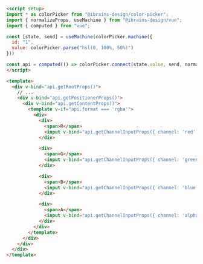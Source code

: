 ```html
<script setup>
import * as colorPicker from "@ibrains-design/color-picker";
import { normalizeProps, useMachine } from "@ibrains-design/vue";
import { computed } from "vue";

const [state, send] = useMachine(colorPicker.machine({
  id: "1",
  value: colorPicker.parse("hsl(0, 100%, 50%)")
}))

const api = computed(() => colorPicker.connect(state.value, send, normalizeProps));
</script>

<template>
  <div v-bind="api.getRootProps()">
    // ...
    <div v-bind="api.getPositionerProps()">
      <div v-bind="api.getContentProps()">
        <template v-if="api.format === 'rgba'">
          <div>
            <div>
              <span>R</span>
              <input v-bind="api.getChannelInputProps({ channel: 'red' })" />
            </div>

            <div>
              <span>G</span>
              <input v-bind="api.getChannelInputProps({ channel: 'green' })" />
            </div>

            <div>
              <span>B</span>
              <input v-bind="api.getChannelInputProps({ channel: 'blue' })" />
            </div>

            <div>
              <span>A</span>
              <input v-bind="api.getChannelInputProps({ channel: 'alpha' })" />
            </div>
          </div>
        </template>
      </div>
    </div>
  </div>
</template>
```
